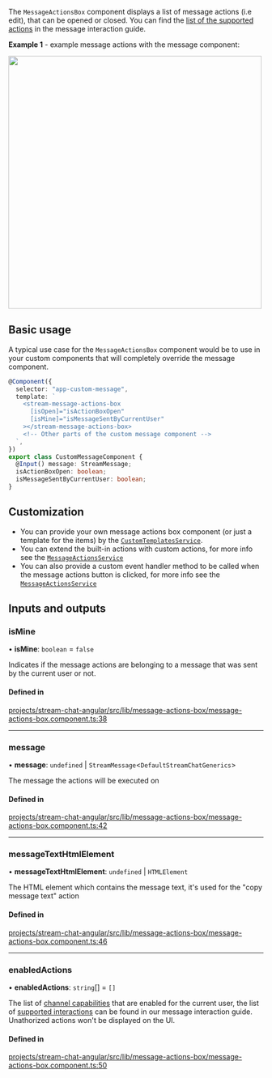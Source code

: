 
The `MessageActionsBox` component displays a list of message actions (i.e edit), that can be opened or closed. You can find the [list of the supported actions](../concepts/message-interactions.mdx) in the message interaction guide.

**Example 1** - example message actions with the message component:

<img src={MessageActionsScreenshot} width="500" />

## Basic usage

A typical use case for the `MessageActionsBox` component would be to use in your custom components that will completely override the message component.

```typescript
@Component({
  selector: "app-custom-message",
  template: `
    <stream-message-actions-box
      [isOpen]="isActionBoxOpen"
      [isMine]="isMessageSentByCurrentUser"
    ></stream-message-actions-box>
    <!-- Other parts of the custom message component -->
  `,
})
export class CustomMessageComponent {
  @Input() message: StreamMessage;
  isActionBoxOpen: boolean;
  isMessageSentByCurrentUser: boolean;
}
```

## Customization

- You can provide your own message actions box component (or just a template for the items) by the [`CustomTemplatesService`](../services/CustomTemplatesService.mdx).
- You can extend the built-in actions with custom actions, for more info see the [`MessageActionsService`](../../services/MessageActionsService/#customactions)
- You can also provide a custom event handler method to be called when the message actions button is clicked, for more info see the [`MessageActionsService`](../../services/MessageActionsService/#customactionclickhandler)

[//]: # "Start of generated content"
## Inputs and outputs 


### isMine

• **isMine**: `boolean` = `false`

Indicates if the message actions are belonging to a message that was sent by the current user or not.

#### Defined in

[projects/stream-chat-angular/src/lib/message-actions-box/message-actions-box.component.ts:38](https://github.com/GetStream/stream-chat-angular/blob/42ac3b2bab7f5fdf79a05bb931bffa521eac8d1d/projects/stream-chat-angular/src/lib/message-actions-box/message-actions-box.component.ts#L38)

___

### message

• **message**: `undefined` \| `StreamMessage`\<`DefaultStreamChatGenerics`\>

The message the actions will be executed on

#### Defined in

[projects/stream-chat-angular/src/lib/message-actions-box/message-actions-box.component.ts:42](https://github.com/GetStream/stream-chat-angular/blob/42ac3b2bab7f5fdf79a05bb931bffa521eac8d1d/projects/stream-chat-angular/src/lib/message-actions-box/message-actions-box.component.ts#L42)

___

### messageTextHtmlElement

• **messageTextHtmlElement**: `undefined` \| `HTMLElement`

The HTML element which contains the message text, it's used for the "copy message text" action

#### Defined in

[projects/stream-chat-angular/src/lib/message-actions-box/message-actions-box.component.ts:46](https://github.com/GetStream/stream-chat-angular/blob/42ac3b2bab7f5fdf79a05bb931bffa521eac8d1d/projects/stream-chat-angular/src/lib/message-actions-box/message-actions-box.component.ts#L46)

___

### enabledActions

• **enabledActions**: `string`[] = `[]`

The list of [channel capabilities](https://getstream.io/chat/docs/javascript/channel_capabilities/?language=javascript) that are enabled for the current user, the list of [supported interactions](../concepts/message-interactions.mdx) can be found in our message interaction guide. Unathorized actions won't be displayed on the UI.

#### Defined in

[projects/stream-chat-angular/src/lib/message-actions-box/message-actions-box.component.ts:50](https://github.com/GetStream/stream-chat-angular/blob/42ac3b2bab7f5fdf79a05bb931bffa521eac8d1d/projects/stream-chat-angular/src/lib/message-actions-box/message-actions-box.component.ts#L50)

[//]: # "End of generated content"
